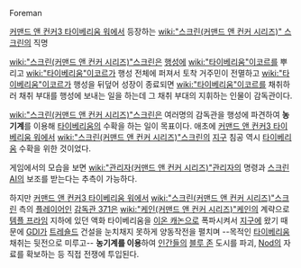 Foreman

[[커맨드 앤 컨커3 타이베리움 워]]에서 등장하는 [[wiki:"스크린(커맨드 앤 컨커 시리즈)" 스크린]]의 직명

[[wiki:"스크린(커맨드 앤 컨커 시리즈)"스크린]]은 [[행성]]에 [[wiki:"타이베리움"이코르]]를 뿌리고 [[wiki:"타이베리움"이코르]]가 행성 전체에 퍼져서 토착 거주민이 전멸하고 [[wiki:"타이베리움"이코르]]가 행성을 뒤덮어 성장이 종료되면 [[wiki:"타이베리움"이코르]]를 채취하러 채취 부대를 행성에 보내는 일을 하는데 그 채취 부대의 지휘하는 인물이 감독관이다.

[[wiki:"스크린(커맨드 앤 컨커 시리즈)"스크린]]은 여러명의 감독관을 행성에 파견하여 '''농기계'''를 이용해 [[타이베리움]]의 수확을 하는 일이 목표이다. 애초에 [[커맨드 앤 컨커3 타이베리움 워]]에서 [[wiki:"스크린(커맨드 앤 컨커 시리즈)"스크린]]의 [[지구]] 침공 역시 [[타이베리움]] 수확을 위한 것이었다. 

게임에서의 모습을 보면 [[wiki:"관리자(커맨드 앤 컨커 시리즈)"관리자]]의 명령과 [[스크린 AI]]의 보조를 받는다는 추측이 가능하다.

하지만 [[커맨드 앤 컨커3 타이베리움 워]]에서 [[wiki:"스크린(커맨드 앤 컨커 시리즈)"스크린]] 측의 [[플레이어]]인 [[감독관 371]]은 [[wiki:"케인(커맨드 앤 컨커 시리즈)"케인]]의 계략으로 [[템플 프라임]] 지하에 있던 액화 타이베리움을 [[이온 캐논]]으로 폭파시켜서 [[지구]]에 왔기 때문에 [[GDI]]가 [[트레숄드]] 건설을 눈치채지 못하게 양동작전을 펼치며 --목적인 [[타이베리움]] 채취는 뒷전으로 미루고-- '''농기계를 이용'''하여 [[인간]]들의 [[블루 존]] 도시를 파괴, [[Nod]]의 자료를 확보하는 등 직접 전쟁에 투입된다.
